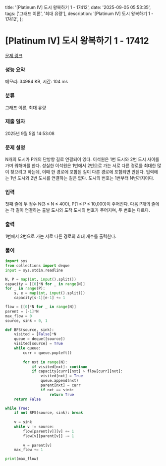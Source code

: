   title: '[Platinum IV] 도시 왕복하기 1 - 17412',
  date: '2025-09-05 05:53:35',
  tags: ['그래프 이론', '최대 유량'],
  description: '[Platinum IV] 도시 왕복하기 1 - 17412',
};

# [Platinum IV] 도시 왕복하기 1 - 17412 

[문제 링크](https://www.acmicpc.net/problem/17412) 

### 성능 요약

메모리: 34984 KB, 시간: 104 ms

### 분류

그래프 이론, 최대 유량

### 제출 일자

2025년 9월 5일 14:53:08

### 문제 설명

N개의 도시가 P개의 단방향 길로 연결되어 있다. 이석원은 1번 도시와 2번 도시 사이를 가며 워해머를 한다. 성실한 이석원은 1번에서 2번으로 가는 서로 다른 경로를 최대한 많이 찾으려고 하는데, 이때 한 경로에 포함된 길이 다른 경로에 포함되면 안된다. 입력에는 1번 도시와 2번 도시를 연결하는 길은 없다. 도시의 번호는 1번부터 N번까지이다.

### 입력 

 첫째 줄에 두 정수 N(3 ≤ N ≤ 400), P(1 ≤ P ≤ 10,000)이 주어진다. 다음 P개의 줄에는 각 길이 연결하는 출발 도시와 도착 도시의 번호가 주어지며, 두 번호는 다르다.

### 출력 

 1번에서 2번으로 가는 서로 다른 경로의 최대 개수를 출력한다.

### 풀이
```python
import sys
from collections import deque
input = sys.stdin.readline

N, P = map(int, input().split())
capacity = [[0]*N for _ in range(N)]
for _ in range(P):
    s, e = map(int, input().split())
    capacity[s-1][e-1] += 1

flow = [[0]*N for _ in range(N)]
parent = [-1]*N
max_flow = 0
source, sink = 0, 1

def BFS(source, sink):
    visited = [False]*N
    queue = deque([source])
    visited[source] = True
    while queue:
        curr = queue.popleft()
        
        for nxt in range(N):
            if visited[nxt]: continue
            if capacity[curr][nxt] > flow[curr][nxt]:
                visited[nxt] = True
                queue.append(nxt)
                parent[nxt] = curr
                if nxt == sink:
                    return True
    return False

while True:
    if not BFS(source, sink): break
    
    v = sink
    while v != source:
        flow[parent[v]][v] += 1
        flow[v][parent[v]] -= 1
        
        v = parent[v]
    max_flow += 1

print(max_flow)
```